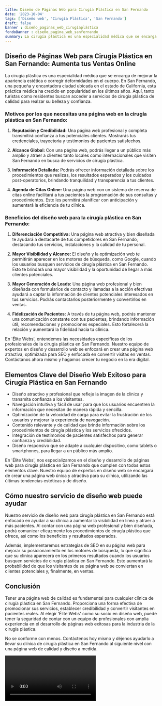 ```yaml
---
title: Diseño de Páginas Web para Cirugía Plástica en San Fernando
date: '2023-10-04'
tags: ['Diseño web', 'Cirugía Plástica', 'San Fernando']
draft: false
banner : diseño_paginas_web_cirugíaplástica
fondoBanner : diseño_pagina_web_sanfernando
summary: La cirugía plástica es una especialidad médica que se encarga de mejorar la apariencia estética o corregir deformidades en el cuerpo. En San Fernando, una pequeña y encantadora ciudad ubicada en el estado de California, esta práctica médica ha crecido en popularidad en los últimos años. Aquí, tanto turistas como residentes buscan acceder a servicios de cirugía plástica de calidad para realzar su belleza y confianza.
---
```


## **Diseño de Páginas Web para Cirugía Plástica en San Fernando: Aumenta tus Ventas Online**

La cirugía plástica es una especialidad médica que se encarga de mejorar la apariencia estética o corregir deformidades en el cuerpo. En San Fernando, una pequeña y encantadora ciudad ubicada en el estado de California, esta práctica médica ha crecido en popularidad en los últimos años. Aquí, tanto turistas como residentes buscan acceder a servicios de cirugía plástica de calidad para realzar su belleza y confianza.

### **Motivos por los que necesitas una página web en la cirugía plástica en San Fernando:**

1. **Reputación y Credibilidad:** Una página web profesional y completa transmitirá confianza a tus potenciales clientes. Mostrarás tus credenciales, trayectoria y testimonios de pacientes satisfechos.

2. **Alcance Global:** Con una página web, podrás llegar a un público más amplio y atraer a clientes tanto locales como internacionales que visiten San Fernando en busca de servicios de cirugía plástica.

3. **Información Detallada:** Podrás ofrecer información detallada sobre los procedimientos que realizas, los resultados esperados y los cuidados post-operatorios, brindando tranquilidad y transparencia a tus clientes.

4. **Agenda de Citas Online:** Una página web con un sistema de reserva de citas online facilitará a tus pacientes la programación de sus consultas y procedimientos. Esto les permitirá planificar con anticipación y aumentará la eficiencia de tu clínica.

### **Beneficios del diseño web para la cirugía plástica en San Fernando:** 

1. **Diferenciación Competitiva:** Una página web atractiva y bien diseñada te ayudará a destacarte de tus competidores en San Fernando, destacando tus servicios, instalaciones y la calidad de tu personal.

2. **Mayor Visibilidad y Alcance:** El diseño y la optimización web te permitirán aparecer en los motores de búsqueda, como Google, cuando los usuarios busquen servicios de cirugía plástica en San Fernando. Esto te brindará una mayor visibilidad y la oportunidad de llegar a más clientes potenciales.

3. **Mayor Generación de Leads:** Una página web profesional y bien diseñada con formularios de contacto y llamadas a la acción efectivas ayudará a captar la información de clientes potenciales interesados en tus servicios. Podrás contactarlos posteriormente y convertirlos en ventas.

4. **Fidelización de Pacientes:** A través de tu página web, podrás mantener una comunicación constante con tus pacientes, brindando información útil, recomendaciones y promociones especiales. Esto fortalecerá la relación y aumentará la fidelidad hacia tu clínica.

En 'Élite Webs', entendemos las necesidades específicas de los profesionales de la cirugía plástica en San Fernando. Nuestro equipo de expertos en diseño y desarrollo web se enfocará en crear una página web atractiva, optimizada para SEO y enfocada en convertir visitas en ventas. Contáctanos ahora mismo y hagamos crecer tu negocio en la era digital.

<GifSeo />

<Cta />

## Elementos Clave del Diseño Web Exitoso para Cirugía Plástica en San Fernando

- Diseño atractivo y profesional que refleje la imagen de la clínica y transmita confianza a los visitantes.
- Navegación intuitiva y fácil de usar para que los usuarios encuentren la información que necesitan de manera rápida y sencilla.
- Optimización de la velocidad de carga para evitar la frustración de los usuarios y mejorar la experiencia de navegación.
- Contenido relevante y de calidad que brinde información sobre los procedimientos de cirugía plástica y los servicios ofrecidos.
- Integración de testimonios de pacientes satisfechos para generar confianza y credibilidad.
- Diseño responsivo que se adapte a cualquier dispositivo, como tablets o smartphones, para llegar a un público más amplio.

En 'Élite Webs', nos especializamos en el diseño y desarrollo de páginas web para cirugía plástica en San Fernando que cumplen con todos estos elementos clave. Nuestro equipo de expertos en diseño web se encargará de crear una página web única y atractiva para su clínica, utilizando las últimas tendencias estéticas y de diseño.

## Cómo nuestro servicio de diseño web puede ayudar

Nuestro servicio de diseño web para cirugía plástica en San Fernando está enfocado en ayudar a su clínica a aumentar la visibilidad en línea y atraer a más pacientes. Al contar con una página web profesional y bien diseñada, podrá comunicar eficazmente los procedimientos de cirugía plástica que ofrece, así como los beneficios y resultados esperados.

Además, implementaremos estrategias de SEO en su página web para mejorar su posicionamiento en los motores de búsqueda, lo que significa que su clínica aparecerá en los primeros resultados cuando los usuarios busquen servicios de cirugía plástica en San Fernando. Esto aumentará la probabilidad de que los visitantes de su página web se conviertan en clientes potenciales y, finalmente, en ventas.

## Conclusión

Tener una página web de calidad es fundamental para cualquier clínica de cirugía plástica en San Fernando. Proporciona una forma efectiva de promocionar sus servicios, establecer credibilidad y convertir visitantes en pacientes reales. Al elegir 'Élite Webs' como su socio en diseño web, puede tener la seguridad de contar con un equipo de profesionales con amplia experiencia en el desarrollo de páginas web exitosas para la industria de la cirugía plástica.

No se conforme con menos. Contáctenos hoy mismo y déjenos ayudarlo a llevar su clínica de cirugía plástica en San Fernando al siguiente nivel con una página web de calidad y diseño a medida.

<Video />

<CtaBot job='Cirugía Plástica' city='San Fernando'/>

<Gmaps query='San Fernando+españa+maps' />